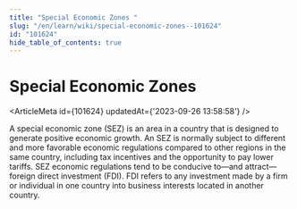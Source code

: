 ```yaml
---
title: "Special Economic Zones "
slug: "/en/learn/wiki/special-economic-zones--101624"
id: "101624"
hide_table_of_contents: true
---
```



# Special Economic Zones 

<ArticleMeta id={101624} updatedAt={'2023-09-26 13:58:58'} />
<div className='border-solid border-b border-t-0 my-4 border-[var(--ifm-color-gray-300)]' />

A special economic zone (SEZ) is an area in a country that is designed to generate positive economic growth. An SEZ is normally subject to different and more favorable economic regulations compared to other regions in the same country, including tax incentives and the opportunity to pay lower tariffs. SEZ economic regulations tend to be conducive to—and attract—foreign direct investment (FDI). FDI refers to any investment made by a firm or individual in one country into business interests located in another country.
